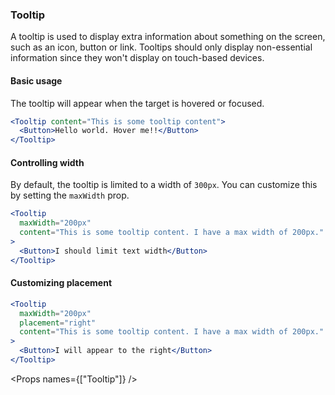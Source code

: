 
<Nav title="Tooltip" />
<SEO title="Tooltip" />

<Container>
<Article sidebar={[
  { id: 'Tooltip', name: 'Tooltip' },
  { id: 'Basic usage', name: 'Basic usage' },
  { id: 'Controlling width', name: 'Controlling width'},
  { id: 'Customizing placement', name: 'Customizing placement'},
  { id: 'Props', name: 'Props' }
]}>

# Tooltip

A tooltip is used to display extra information about something on the screen, such as an icon, button or link. Tooltips should only display non-essential information since they won't display on touch-based devices.

#### Basic usage

The tooltip will appear when the target is hovered or focused.

```jsx
<Tooltip content="This is some tooltip content">
  <Button>Hello world. Hover me!!</Button>
</Tooltip>
```

#### Controlling width

By default, the tooltip is limited to a width of `300px`. You can customize this by setting the `maxWidth` prop.

```jsx
<Tooltip
  maxWidth="200px"
  content="This is some tooltip content. I have a max width of 200px."
>
  <Button>I should limit text width</Button>
</Tooltip>
```

#### Customizing placement

```jsx
<Tooltip
  maxWidth="200px"
  placement="right"
  content="This is some tooltip content. I have a max width of 200px."
>
  <Button>I will appear to the right</Button>
</Tooltip>
```

<Props names={["Tooltip"]} />

</Article>
</Container>
